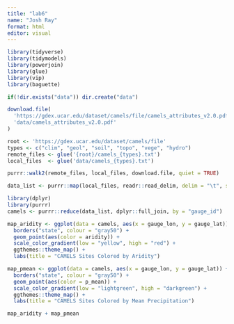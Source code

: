```yaml
---
title: "lab6"
name: "Josh Ray"
format: html
editor: visual
---
```

```r
library(tidyverse)
library(tidymodels)
library(powerjoin)
library(glue)
library(vip)
library(baguette)

if(!dir.exists("data")) dir.create("data")

download.file(
  'https://gdex.ucar.edu/dataset/camels/file/camels_attributes_v2.0.pdf', 
  'data/camels_attributes_v2.0.pdf'
)

root <- 'https://gdex.ucar.edu/dataset/camels/file'
types <- c("clim", "geol", "soil", "topo", "vege", "hydro")
remote_files <- glue('{root}/camels_{types}.txt')
local_files  <- glue('data/camels_{types}.txt')

purrr::walk2(remote_files, local_files, download.file, quiet = TRUE)

data_list <- purrr::map(local_files, readr::read_delim, delim = "\t", show_col_types = FALSE)

library(dplyr)
library(purrr)
camels <- purrr::reduce(data_list, dplyr::full_join, by = "gauge_id")
```







```r
map_aridity <- ggplot(data = camels, aes(x = gauge_lon, y = gauge_lat)) +
  borders("state", colour = "gray50") +
  geom_point(aes(color = aridity)) +
  scale_color_gradient(low = "yellow", high = "red") +
  ggthemes::theme_map() +
  labs(title = "CAMELS Sites Colored by Aridity")

map_pmean <- ggplot(data = camels, aes(x = gauge_lon, y = gauge_lat)) +
  borders("state", colour = "gray50") +
  geom_point(aes(color = p_mean)) +
  scale_color_gradient(low = "lightgreen", high = "darkgreen") +
  ggthemes::theme_map() +
  labs(title = "CAMELS Sites Colored by Mean Precipitation")

map_aridity + map_pmean
```
